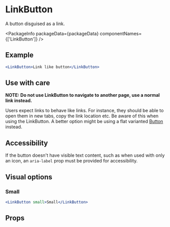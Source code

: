 
# LinkButton

A button disguised as a link.

<PackageInfo packageData={packageData} componentNames={['LinkButton']} />

## Example

```jsx example
<LinkButton>Link like button</LinkButton>
```

## Use with care

**NOTE: Do not use LinkButton to navigate to another page, use a normal link
instead.**

Users expect links to behave like links. For instance, they should be able to
open them in new tabs, copy the link location etc. Be aware of this when using
the LinkButton. A better option might be using a flat varianted
[Button](/Button) instead.

## Accessibility

If the button doesn't have visible text content, such as when used with only an
icon, an `aria-label` prop must be provided for accessibility.

## Visual options

### Small

```jsx example
<LinkButton small>Small</LinkButton>
```

## Props

```props packages/button/src/link-button/component.tsx

```

